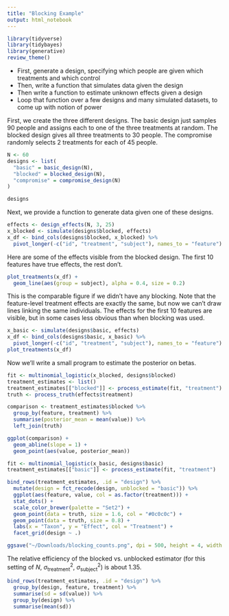 ```yaml
---
title: "Blocking Example"
output: html_notebook
---
```


```r
library(tidyverse)
library(tidybayes)
library(generative)
review_theme()
```

* First, generate a design, specifying which people are given which treatments
and which control
* Then, write a function that simulates data given the design 
* Then write a function to estimate unknown effects given a design
* Loop that function over a few designs and many simulated datasets, to come up
with notion of power

First, we create the three different designs. The basic design just samples 90
people and assigns each to one of the three treatments at random. The blocked
design gives all three treatments to 30 people. The compromise randomly selects
2 treatments for each of 45 people.

```r
N <- 60
designs <- list(
  "basic" = basic_design(N),
  "blocked" = blocked_design(N),
  "compromise" = compromise_design(N)
)

designs
```

Next, we provide a function to generate data given one of these designs.

```r
effects <- design_effects(N, 3, 25)
x_blocked <- simulate(designs$blocked, effects)
x_df <- bind_cols(designs$blocked, x_blocked) %>%
  pivot_longer(-c("id", "treatment", "subject"), names_to = "feature")
```

Here are some of the effects visible from the blocked design. The first 10
features have true effects, the rest don't.

```r
plot_treatments(x_df) +
  geom_line(aes(group = subject), alpha = 0.4, size = 0.2) 
```

This is the comparable figure if we didn't have any blocking. Note that the
feature-level treatment effects are exactly the same, but now we can't draw
lines linking the same individuals. The effects for the first 10 features are
visible, but in some cases less obvious than when blocking was used.

```r
x_basic <- simulate(designs$basic, effects)
x_df <- bind_cols(designs$basic, x_basic) %>%
  pivot_longer(-c("id", "treatment", "subject"), names_to = "feature")
plot_treatments(x_df)
```

Now we'll write a small program to estimate the posterior on betas.

```r
fit <- multinomial_logistic(x_blocked, designs$blocked)
treatment_estimates <- list()
treatment_estimates[["blocked"]] <- process_estimate(fit, "treatment")
truth <- process_truth(effects$treatment)
```

```r
comparison <- treatment_estimates$blocked %>%
  group_by(feature, treatment) %>%
  summarise(posterior_mean = mean(value)) %>%
  left_join(truth)

ggplot(comparison) +
  geom_abline(slope = 1) +
  geom_point(aes(value, posterior_mean))
```

```r
fit <- multinomial_logistic(x_basic, designs$basic)
treatment_estimates[["basic"]] <- process_estimate(fit, "treatment")
```
```r
bind_rows(treatment_estimates, .id = "design") %>%
  mutate(design = fct_recode(design, unblocked = "basic")) %>%
  ggplot(aes(feature, value, col = as.factor(treatment))) +
  stat_dots() +
  scale_color_brewer(palette = "Set2") +
  geom_point(data = truth, size = 1.6, col = "#0c0c0c") +
  geom_point(data = truth, size = 0.8) +
  labs(x = "Taxon", y = "Effect", col = "Treatment") +
  facet_grid(design ~ .)

ggsave("~/Downloads/blocking_counts.png", dpi = 500, height = 4, width = 7)
```

The relative efficiency of the blocked vs. unblocked estimator (for this setting
of $N$, $\sigma^2_{\text{treatment}}$, $\sigma^2_{\text{subject}}$) is about
1.35.

```r
bind_rows(treatment_estimates, .id = "design") %>%
  group_by(design, feature, treatment) %>%
  summarise(sd = sd(value)) %>%
  group_by(design) %>%
  summarise(mean(sd))
```
